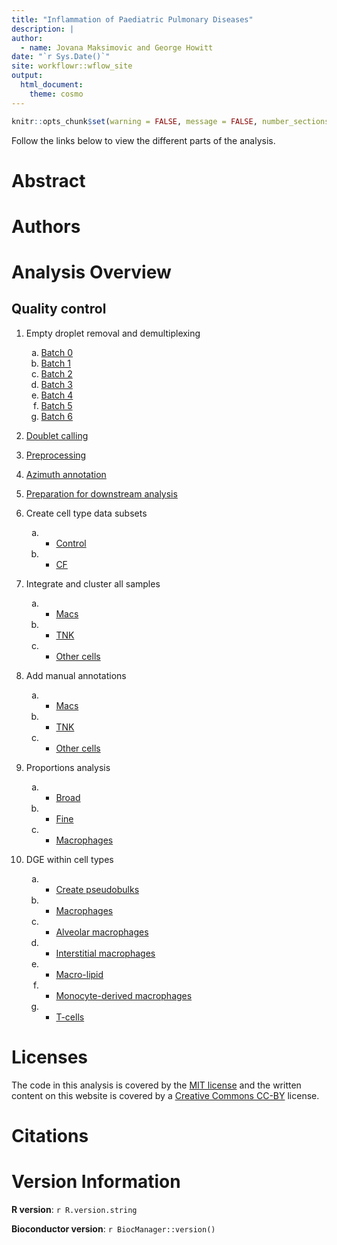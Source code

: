 ```yaml
---
title: "Inflammation of Paediatric Pulmonary Diseases"
description: |
author:
  - name: Jovana Maksimovic and George Howitt
date: "`r Sys.Date()`"
site: workflowr::wflow_site
output:
  html_document: 
    theme: cosmo
---
```


```r
knitr::opts_chunk$set(warning = FALSE, message = FALSE, number_sections = FALSE)
```

Follow the links below to view the different parts of the analysis. 


# Abstract {-}



# Authors {-}


 
# Analysis Overview {-}
## Quality control {-}

1. Empty droplet removal and demultiplexing
    a) [Batch 0](01.0_preprocess_batch0.html)
    b) [Batch 1](01.1_preprocess_batch1.html)
    c) [Batch 2](01.2_preprocess_batch2.html)
    d) [Batch 3](01.3_preprocess_batch3.html)
    e) [Batch 4](01.4_preprocess_batch4.html)
    f) [Batch 5](01.5_preprocess_batch5.html)
    f) [Batch 6](01.6_preprocess_batch6.html)



2. [Doublet calling](doubletCalling.html)


3. [Preprocessing](preprocessing.html)


4. [Azimuth annotation](azimuthAnnotation.html)


5. [Preparation for downstream analysis](prepare.html)



10. Create cell type data subsets
    a)    - [Control](control_only.html)
    b)    - [CF](CF_only.html)



11. Integrate and cluster all samples
    a)    - [Macs](marker_genes_macrophages_seu_int.html)
    b)    - [TNK](marker_genes_Tcells_seu_int.html)
    c)    - [Other cells](marker_genes_others_seu_int.html) 
    


12. Add manual annotations
    a)    - [Macs](macrophages.cluster_labels.html)
    b)    - [TNK](TNK.cluster_labels.html)
    c)    - [Other cells](other.cluster_labels.html)
     


12. Proportions analysis
    a)    - [Broad](C133_Neeland.broad_proportions.html)
    b)    - [Fine](C133_Neeland.fine_proportions.html)
    c)    - [Macrophages](C133_Neeland.macrophage_proportions.html)



12. DGE within cell types
    a)    - [Create pseudobulks](pseudobulk.manual_annotations.html)
    b)    - [Macrophages](pseudobulk.macrophages_CF_DGE.html)
    c)    - [Alveolar macrophages](pseudobulk.alveolar.macrophages_CF_DGE.html)
    d)    - [Interstitial macrophages](pseudobulk.interstitial-macrophages_CF_DGE.html)
    e)    - [Macro-lipid](pseudobulk.macro-lipid_CF_DGE.html)
    f)    - [Monocyte-derived macrophages](pseudobulk.monocyte-derived-macs_CF_DGE.html)
    g)    - [T-cells](pseudobulk.T-cells_CF_DGE.html)
    

    
# Licenses {-}

The code in this analysis is covered by the [MIT license][mit] and the written
content on this website is covered by a [Creative Commons CC-BY][cc] license.


# Citations {-}



# Version Information  {-}

**R version**: `r R.version.string`

**Bioconductor version**: `r BiocManager::version()`


[mit]: https://choosealicense.com/licenses/mit/ "MIT License"
[cc]: https://choosealicense.com/licenses/cc-by-4.0/ "CC-BY License"

